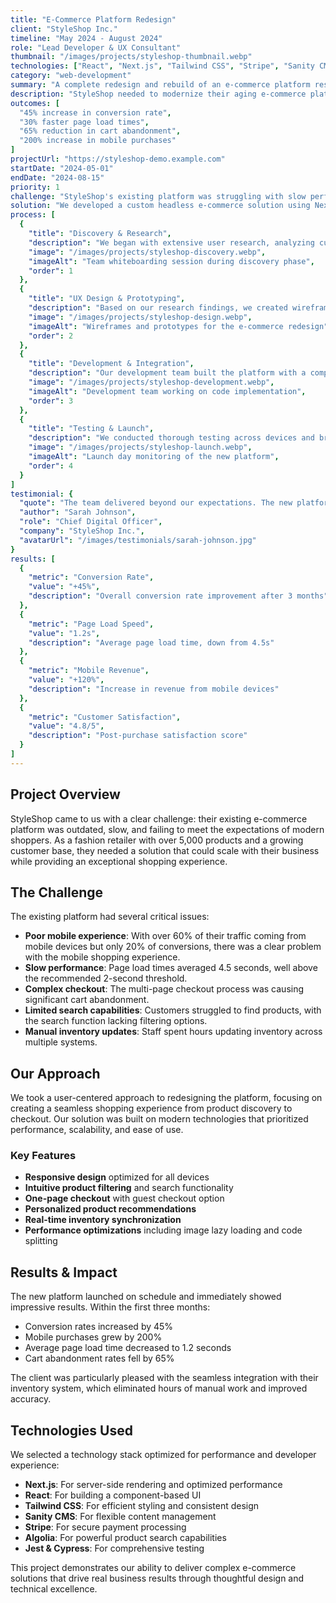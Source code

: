```yaml
---
title: "E-Commerce Platform Redesign"
client: "StyleShop Inc."
timeline: "May 2024 - August 2024"
role: "Lead Developer & UX Consultant"
thumbnail: "/images/projects/styleshop-thumbnail.webp"
technologies: ["React", "Next.js", "Tailwind CSS", "Stripe", "Sanity CMS"]
category: "web-development"
summary: "A complete redesign and rebuild of an e-commerce platform resulting in 45% increase in conversion rate and 30% faster load times."
description: "StyleShop needed to modernize their aging e-commerce platform to improve user experience, increase mobile conversions, and streamline the checkout process. We rebuilt their entire platform using modern technologies while implementing best practices for e-commerce UX."
outcomes: [
  "45% increase in conversion rate",
  "30% faster page load times",
  "65% reduction in cart abandonment",
  "200% increase in mobile purchases"
]
projectUrl: "https://styleshop-demo.example.com"
startDate: "2024-05-01"
endDate: "2024-08-15"
priority: 1
challenge: "StyleShop's existing platform was struggling with slow performance, poor mobile experience, and a complicated checkout process leading to high cart abandonment rates. Their product catalog had grown to over 5,000 items, making search and filtering capabilities critical. Additionally, they needed better integration with their inventory management system."
solution: "We developed a custom headless e-commerce solution using Next.js for the frontend and Sanity CMS for content management. The new platform features a responsive design optimized for mobile shopping, an intuitive product filtering system, and a streamlined one-page checkout process integrated with Stripe for secure payments. We implemented server-side rendering and image optimization to dramatically improve load times."
process: [
  {
    "title": "Discovery & Research",
    "description": "We began with extensive user research, analyzing customer journeys, pain points, and competitors. We conducted interviews with key stakeholders and analyzed analytics data to identify critical improvement areas.",
    "image": "/images/projects/styleshop-discovery.webp",
    "imageAlt": "Team whiteboarding session during discovery phase",
    "order": 1
  },
  {
    "title": "UX Design & Prototyping",
    "description": "Based on our research findings, we created wireframes and interactive prototypes focusing on simplifying the shopping experience. We conducted usability testing with actual customers to refine the designs before implementation.",
    "image": "/images/projects/styleshop-design.webp",
    "imageAlt": "Wireframes and prototypes for the e-commerce redesign",
    "order": 2
  },
  {
    "title": "Development & Integration",
    "description": "Our development team built the platform with a component-based architecture for flexibility and maintainability. We integrated with StyleShop's inventory system and implemented a robust search functionality with filters for product attributes.",
    "image": "/images/projects/styleshop-development.webp",
    "imageAlt": "Development team working on code implementation",
    "order": 3
  },
  {
    "title": "Testing & Launch",
    "description": "We conducted thorough testing across devices and browsers, as well as load testing to ensure the platform could handle peak traffic. After a successful beta with select customers, we launched with a phased approach to minimize disruption.",
    "image": "/images/projects/styleshop-launch.webp",
    "imageAlt": "Launch day monitoring of the new platform",
    "order": 4
  }
]
testimonial: {
  "quote": "The team delivered beyond our expectations. The new platform not only looks beautiful but has dramatically improved our conversion rates and customer satisfaction. The attention to detail in both design and functionality has been impressive.",
  "author": "Sarah Johnson",
  "role": "Chief Digital Officer",
  "company": "StyleShop Inc.",
  "avatarUrl": "/images/testimonials/sarah-johnson.jpg"
}
results: [
  {
    "metric": "Conversion Rate",
    "value": "+45%",
    "description": "Overall conversion rate improvement after 3 months"
  },
  {
    "metric": "Page Load Speed",
    "value": "1.2s",
    "description": "Average page load time, down from 4.5s"
  },
  {
    "metric": "Mobile Revenue",
    "value": "+120%",
    "description": "Increase in revenue from mobile devices"
  },
  {
    "metric": "Customer Satisfaction",
    "value": "4.8/5",
    "description": "Post-purchase satisfaction score"
  }
]
---
```


## Project Overview

StyleShop came to us with a clear challenge: their existing e-commerce platform was outdated, slow, and failing to meet the expectations of modern shoppers. As a fashion retailer with over 5,000 products and a growing customer base, they needed a solution that could scale with their business while providing an exceptional shopping experience.

## The Challenge

The existing platform had several critical issues:

- **Poor mobile experience**: With over 60% of their traffic coming from mobile devices but only 20% of conversions, there was a clear problem with the mobile shopping experience.
- **Slow performance**: Page load times averaged 4.5 seconds, well above the recommended 2-second threshold.
- **Complex checkout**: The multi-page checkout process was causing significant cart abandonment.
- **Limited search capabilities**: Customers struggled to find products, with the search function lacking filtering options.
- **Manual inventory updates**: Staff spent hours updating inventory across multiple systems.

## Our Approach

We took a user-centered approach to redesigning the platform, focusing on creating a seamless shopping experience from product discovery to checkout. Our solution was built on modern technologies that prioritized performance, scalability, and ease of use.

### Key Features

- **Responsive design** optimized for all devices
- **Intuitive product filtering** and search functionality
- **One-page checkout** with guest checkout option
- **Personalized product recommendations**
- **Real-time inventory synchronization**
- **Performance optimizations** including image lazy loading and code splitting

## Results & Impact

The new platform launched on schedule and immediately showed impressive results. Within the first three months:

- Conversion rates increased by 45%
- Mobile purchases grew by 200%
- Average page load time decreased to 1.2 seconds
- Cart abandonment rates fell by 65%

The client was particularly pleased with the seamless integration with their inventory system, which eliminated hours of manual work and improved accuracy.

## Technologies Used

We selected a technology stack optimized for performance and developer experience:

- **Next.js**: For server-side rendering and optimized performance
- **React**: For building a component-based UI
- **Tailwind CSS**: For efficient styling and consistent design
- **Sanity CMS**: For flexible content management
- **Stripe**: For secure payment processing
- **Algolia**: For powerful product search capabilities
- **Jest & Cypress**: For comprehensive testing

This project demonstrates our ability to deliver complex e-commerce solutions that drive real business results through thoughtful design and technical excellence.
